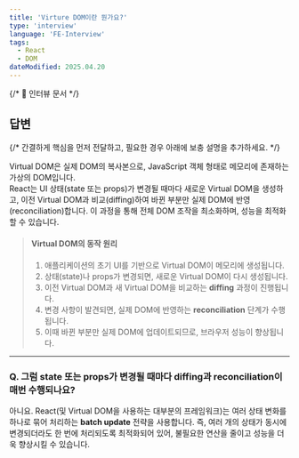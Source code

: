 ```yaml
---
title: 'Virture DOM이란 뭔가요?'
type: 'interview'
language: 'FE-Interview'
tags:
  - React
  - DOM
dateModified: 2025.04.20
---
```


{/* 📌 인터뷰 문서 */}

## 답변

{/* 간결하게 핵심을 먼저 전달하고, 필요한 경우 아래에 보충 설명을 추가하세요. */}

Virtual DOM은 실제 DOM의 복사본으로, JavaScript 객체 형태로 메모리에 존재하는 가상의 DOM입니다.  
React는 UI 상태(state 또는 props)가 변경될 때마다 새로운 Virtual DOM을 생성하고,
이전 Virtual DOM과 비교(diffing)하여 바뀐 부분만 실제 DOM에 반영(reconciliation)합니다.
이 과정을 통해 전체 DOM 조작을 최소화하며, 성능을 최적화할 수 있습니다.

> #### Virtual DOM의 동작 원리
>
> 1.  애플리케이션의 초기 UI를 기반으로 Virtual DOM이 메모리에 생성됩니다.
> 2.  상태(state)나 props가 변경되면, 새로운 Virtual DOM이 다시 생성됩니다.
> 3.  이전 Virtual DOM과 새 Virtual DOM을 비교하는 **diffing** 과정이 진행됩니다.
> 4.  변경 사항이 발견되면, 실제 DOM에 반영하는 **reconciliation** 단계가 수행됩니다.
> 5.  이때 바뀐 부분만 실제 DOM에 업데이트되므로, 브라우저 성능이 향상됩니다.

---

### Q. 그럼 state 또는 props가 변경될 때마다 diffing과 reconciliation이 매번 수행되나요?

아니요. React(및 Virtual DOM을 사용하는 대부분의 프레임워크)는
여러 상태 변화를 하나로 묶어 처리하는 **batch update** 전략을 사용합니다.
즉, 여러 개의 상태가 동시에 변경되더라도 한 번에 처리되도록 최적화되어 있어, 불필요한 연산을 줄이고 성능을 더욱 향상시킬 수 있습니다.
